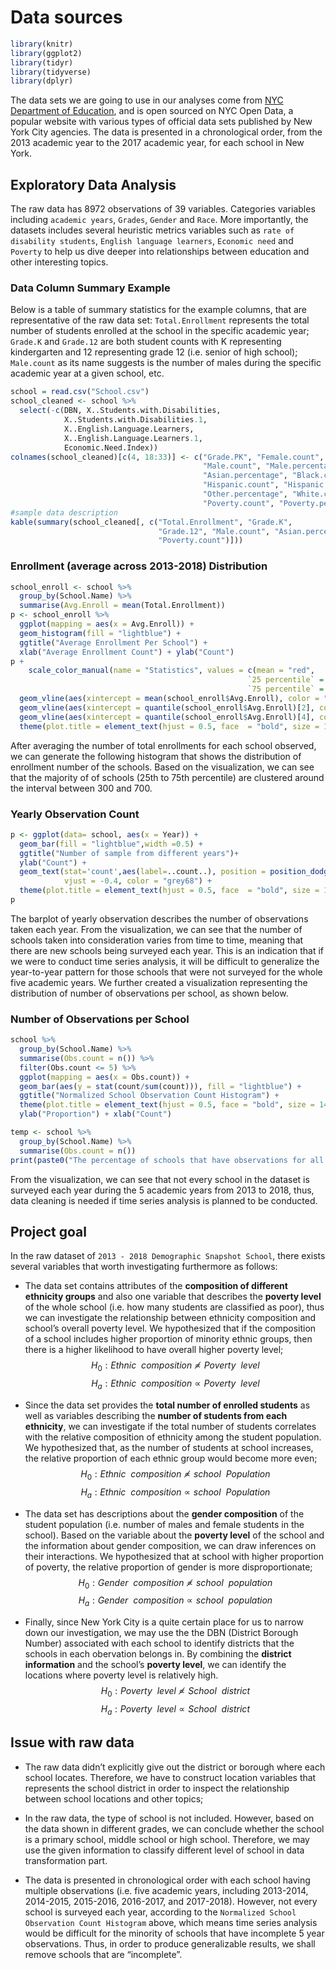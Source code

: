 # Data sources

```r
library(knitr)
library(ggplot2)
library(tidyr)
library(tidyverse)
library(dplyr)
```

The data sets we are going to use in our analyses come from [NYC Department of Education](https://www.schools.nyc.gov/), and is open sourced on NYC Open Data, a popular website with various types of official data sets published by New York City agencies. The data is presented in a chronological order, from the 2013 academic year to the 2017 academic year, for each school in New York.  

## Exploratory Data Analysis
The raw data has 8972 observations of 39 variables. Categories variables including `academic years`, `Grades`, `Gender` and `Race`. More importantly, the datasets includes several heuristic metrics variables such as `rate of disability students`, `English language learners`, `Economic need` and `Poverty` to help us dive deeper into relationships between education and other interesting topics.

### Data Column Summary Example
Below is a table of summary statistics for the example columns, that are representative of the raw data set:  `Total.Enrollment` represents the total number of students enrolled at the school in the specific academic year; `Grade.K` and `Grade.12` are both student counts with K representing kindergarten and 12 representing grade 12 (i.e. senior of high school); `Male.count` as its name suggests is the number of males during the specific academic year at a given school, etc.

```r
school = read.csv("School.csv")
school_cleaned <- school %>%
  select(-c(DBN, X..Students.with.Disabilities, 
            X..Students.with.Disabilities.1, 
            X..English.Language.Learners,
            X..English.Language.Learners.1,
            Economic.Need.Index))
colnames(school_cleaned)[c(4, 18:33)] <- c("Grade.PK", "Female.count", "Female.percentage",
                                           "Male.count", "Male.percentage", "Asian.count",
                                           "Asian.percentage", "Black.count", "Black.percentage",
                                           "Hispanic.count", "Hispanic.percentage", "Other.count",
                                           "Other.percentage", "White.count", "White.percentage",
                                           "Poverty.count", "Poverty.percentage")
#sample data description
kable(summary(school_cleaned[, c("Total.Enrollment", "Grade.K", 
                                 "Grade.12", "Male.count", "Asian.percentage",
                                 "Poverty.count")]))
```

### Enrollment (average across 2013-2018) Distribution
```r
school_enroll <- school %>%
  group_by(School.Name) %>%
  summarise(Avg.Enroll = mean(Total.Enrollment))
p <- school_enroll %>%
  ggplot(mapping = aes(x = Avg.Enroll)) +
  geom_histogram(fill = "lightblue") +
  ggtitle("Average Enrollment Per School") +
  xlab("Average Enrollment Count") + ylab("Count")
p + 
    scale_color_manual(name = "Statistics", values = c(mean = "red", 
                                                     `25 percentile` = "orange",
                                                     `75 percentile` = "green")) +
  geom_vline(aes(xintercept = mean(school_enroll$Avg.Enroll), color = "mean")) +
  geom_vline(aes(xintercept = quantile(school_enroll$Avg.Enroll)[2], color = "25 percentile")) +
  geom_vline(aes(xintercept = quantile(school_enroll$Avg.Enroll)[4], color = "75 percentile")) +
  theme(plot.title = element_text(hjust = 0.5, face  = "bold", size = 14))
```

After averaging the number of total enrollments for each school observed, we can generate the following histogram that shows the distribution of enrollment number of the schools. Based on the visualization, we can see that the majority of of schools (25th to 75th percentile) are clustered around the interval between 300 and 700.

### Yearly Observation Count
```r
p <- ggplot(data= school, aes(x = Year)) +
  geom_bar(fill = "lightblue",width =0.5) +
  ggtitle("Number of sample from different years")+
  ylab("Count") +
  geom_text(stat='count',aes(label=..count..), position = position_dodge(width = 0.9), 
            vjust = -0.4, color = "grey68") +
  theme(plot.title = element_text(hjust = 0.5, face  = "bold", size = 14))
p
```
The barplot of yearly observation describes the number of observations taken each year. From the visualization, we can see that the number of schools taken into consideration varies from time to time, meaning that there are new schools being surveyed each year. This is an indication that if we were to conduct time series analysis, it will be difficult to generalize the year-to-year pattern for those schools that were not surveyed for the whole five academic years. We further created a visualization representing the distribution of number of observations per school, as shown below.

### Number of Observations per School
```r
school %>%
  group_by(School.Name) %>%
  summarise(Obs.count = n()) %>%
  filter(Obs.count <= 5) %>%
  ggplot(mapping = aes(x = Obs.count)) +
  geom_bar(aes(y = stat(count/sum(count))), fill = "lightblue") +
  ggtitle("Normalized School Observation Count Histogram") +
  theme(plot.title = element_text(hjust = 0.5, face = "bold", size = 14)) +
  ylab("Proportion") + xlab("Count")

temp <- school %>%
  group_by(School.Name) %>%
  summarise(Obs.count = n())
print(paste0("The percentage of schools that have observations for all 5 academic years is ", round(1718/sum(table(temp$Obs.count)), 2)))
```

From the visualization, we can see that not every school in the dataset is surveyed each year during the 5 academic years from 2013 to 2018, thus, data cleaning is needed if time series analysis is planned to be conducted.

## Project goal
In the raw dataset of `2013 - 2018 Demographic Snapshot School `, there exists several variables that worth investigating furthermore as follows:
  
  * The data set contains attributes of the **composition of different ethnicity groups** and also one variable that describes the **poverty level** of the whole school (i.e. how many students are classified as poor), thus we can investigate the relationship between ethnicity composition and school’s overall poverty level. We hypothesized that if the composition of a school includes higher proportion of minority ethnic groups, then there is a higher likelihood to have overall higher poverty level;
$$H_0: Ethnic\ \ composition \not\propto Poverty\ \ level$$
  $$H_a: Ethnic\ \ composition \propto Poverty\ \ level$$
  
  * Since the data set provides the **total number of enrolled students** as well as variables describing the **number of students from each ethnicity**, we can investigate if the total number of students correlates with the relative composition of ethnicity among the student population. We hypothesized that, as the number of students at school increases, the relative proportion of each ethnic group would become more even;
$$H_0: Ethnic\ \ composition  \not\propto school\ \ Population$$
  $$H_a: Ethnic\ \ composition  \propto school\ \ Population$$
  
  * The data set has descriptions about the **gender composition** of the student population (i.e. number of males and female students in the school). Based on the variable about the **poverty level** of the school and the information about gender composition, we can draw inferences on their interactions. We hypothesized that at school with higher proportion of poverty, the relative proportion of gender is more disproportionate;
  $$H_0: Gender\ \ composition  \not\propto school\ \ population$$
  $$H_a: Gender\ \ composition  \propto school\ \ population$$

* Finally, since New York City is a quite certain place for us to narrow down our investigation, we may use the the DBN (District Borough Number) associated with each school to identify districts that the schools in each obervation belongs in. By combining the **district information** and the school’s **poverty level**, we can identify the locations where poverty level is relatively high.
  $$H_0: Poverty\ \ level \not\propto School\ \ district$$
  $$H_a: Poverty\ \ level  \propto School\ \ district$$

## Issue with raw data
* The raw data didn't explicitly give out the district or borough where each school locates. Therefore, we have to construct location variables that represents the school district in order to inspect the relationship between school locations and other topics;

* In the raw data, the type of school is not included. However, based on the data shown in different grades, we can conclude whether the school is a primary school, middle school or high school. Therefore, we may use the given information to classify different level of school in data transformation part.

* The data is presented in chronological order with each school having multiple observations (i.e. five academic years, including 2013-2014, 2014-2015, 2015-2016, 2016-2017, and 2017-2018). However, not every school is surveyed each year, according to the `Normalized School Observation Count Histogram` above, which means time series analysis would be difficult for the minority of schools that have incomplete 5 year observations. Thus, in order to produce generalizable results, we shall remove schools that are "incomplete".